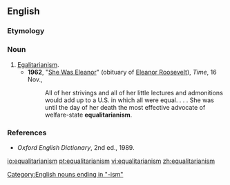 ==English==

===Etymology===
{{suffix|equalitarian|ism}}

===Noun===
{{en-noun|-}}

# [[egalitarianism|Egalitarianism]].
#*'''1962''', "[http://www.time.com/time/magazine/article/0,9171,829392,00.html She Was Eleanor]" (obituary of [[w:Eleanor_Roosevelt|Eleanor Roosevelt]]), ''Time'', 16 Nov.,
#*:All of her strivings and all of her little lectures and admonitions would add up to a U.S. in which all were equal. . . . She was until the day of her death the most effective advocate of welfare-state '''equalitarianism'''.

===References===
*''Oxford English Dictionary'', 2nd ed., 1989.

[[Category:English nouns ending in "-ism"]]

[[io:equalitarianism]]
[[pt:equalitarianism]]
[[vi:equalitarianism]]
[[zh:equalitarianism]]
